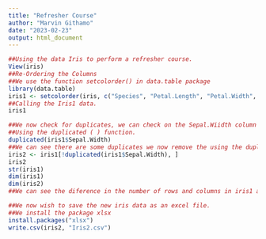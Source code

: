 ---
title: "Refresher Course"
author: "Marvin Githamo"
date: "2023-02-23"
output: html_document
---

```{r}
##Using the data Iris to perform a refresher course.
View(iris)
##Re-Ordering the Columns
##We use the function setcolorder() in data.table package
library(data.table)
iris1 <- setcolorder(iris, c("Species", "Petal.Length", "Petal.Width", "Sepal.Length", "Sepal.Width"))
##Calling the Iris1 data.
iris1
```


```{r}
##We now check for duplicates, we can check on the Sepal.Wiidth column
##Using the duplicated ( ) function.
duplicated(iris1$Sepal.Width)
##We can see there are some duplicates we now remove the using the duplicated function.
iris2 <- iris1[!duplicated(iris1$Sepal.Width), ]
iris2
str(iris1)
dim(iris1)
dim(iris2)
##We can see the diference in the number of rows and columns in iris1 and iris2
```

```{r}
##We now wish to save the new iris data as an excel file.
##We install the package xlsx
install.packages("xlsx")
write.csv(iris2, "Iris2.csv")
```

